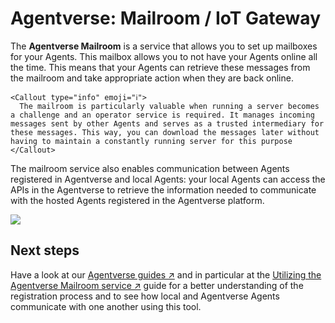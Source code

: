 
# Agentverse: Mailroom / IoT Gateway

The **Agentverse Mailroom** is a service that allows you to set up mailboxes for your Agents. This mailbox allows you to not have your Agents online all the time. This means that your Agents can retrieve these messages from the mailroom and take appropriate action when they are back online.

    <Callout type="info" emoji="ℹ️">
      The mailroom is particularly valuable when running a server becomes a challenge and an operator service is required. It manages incoming messages sent by other Agents and serves as a trusted intermediary for these messages. This way, you can download the messages later without having to maintain a constantly running server for this purpose
    </Callout>

The mailroom service also enables communication between Agents registered in Agentverse and local Agents: your local Agents can access the APIs in the Agentverse to retrieve the information needed to communicate with the hosted Agents registered in the Agentverse platform.

![](../../../src/images/mailroom.png)

## Next steps

Have a look at our [Agentverse guides ↗️](/guides#agentverse) and in particular at the [Utilizing the Agentverse Mailroom service ↗️](/guides/agentverse/utilising-the-mailbox) guide for a better understanding of the registration process and to see how local and Agentverse Agents communicate with one another using this tool.
